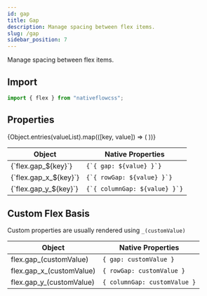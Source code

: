 ```yaml
---
id: gap
title: Gap
description: Manage spacing between flex items.
slug: /gap
sidebar_position: 7
---
```



Manage spacing between flex items.

## Import

```js title="src/screens/Component.js"
import { flex } from "nativeflowcss";
```

## Properties

<div className="scrollable-box">
  <table>
    <thead>
      <tr>
        <th>Object</th>
        <th>Native Properties</th>
      </tr>
    </thead>
    <tbody>
      {Object.entries(valueList).map(([key, value]) => (
        <React.Fragment key={key}>
          <tr>
            <td>{`flex.gap_${key}`}</td>
            <td>
              <code>{`{ gap: ${value} }`}</code>
            </td>
          </tr>
          <tr>
            <td>{`flex.gap_x_${key}`}</td>
            <td>
              <code>{`{ rowGap: ${value} }`}</code>
            </td>
          </tr>
          <tr>
            <td>{`flex.gap_y_${key}`}</td>
            <td>
              <code>{`{ columnGap: ${value} }`}</code>
            </td>
          </tr>
        </React.Fragment>
      ))}
    </tbody>
  </table>
</div>

## Custom Flex Basis

Custom properties are usually rendered using `_(customValue)`

| Object                   | Native Properties            |
| ------------------------ | ---------------------------- |
| flex.gap_(customValue)   | `{ gap: customValue }`       |
| flex.gap_x_(customValue) | `{ rowGap: customValue }`    |
| flex.gap_y_(customValue) | `{ columnGap: customValue }` |

